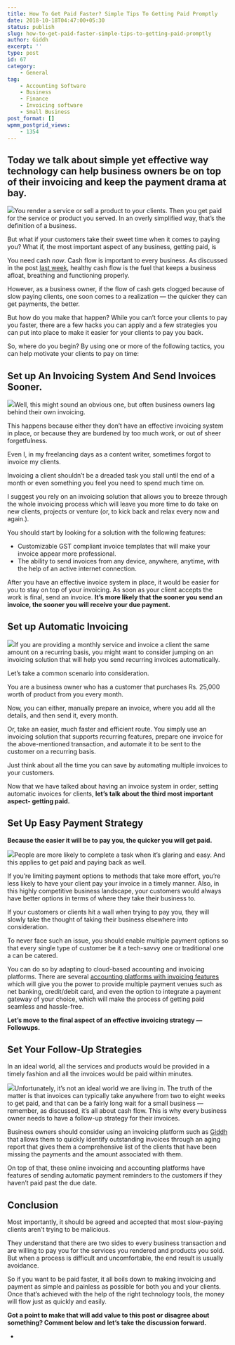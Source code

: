 ```yaml
---
title: How To Get Paid Faster? Simple Tips To Getting Paid Promptly
date: 2018-10-18T04:47:00+05:30
status: publish
slug: how-to-get-paid-faster-simple-tips-to-getting-paid-promptly
author: Giddh
excerpt: ''
type: post
id: 67
category:
    - General
tag:
    - Accounting Software
    - Business
    - Finance
    - Invoicing software
    - Small Business
post_format: []
wpmm_postgrid_views:
    - 1354
---
```

 Today we talk about simple yet effective way technology can help business owners be on top of their invoicing and keep the payment drama at bay. 
--------------------------------------------------------------------------------------------------------------------------------------------------

<img class="wp-block-image size-large" src = "https://miro.medium.com/max/770/1*mxaMPIqHNlaILWVGuehf1g.jpeg" />You render a service or sell a product to your clients. Then you get paid for the service or product you served. In an overly simplified way, that’s the definition of a business.

But what if your customers take their sweet time when it comes to paying you? What if, the most important aspect of any business, getting paid, is

You need cash *now*. Cash flow is important to every business. As discussed in the post [last week](https://blog.giddh.com/a-beginners-guide-to-working-capital-4aecb7891eba), healthy cash flow is the fuel that keeps a business afloat, breathing and functioning properly.

However, as a business owner, if the flow of cash gets clogged because of slow paying clients, one soon comes to a realization — the quicker they can get payments, the better.

But how do you make that happen? While you can’t force your clients to pay you faster, there are a few hacks you can apply and a few strategies you can put into place to make it easier for your clients to pay you back.

So, where do you begin? By using one or more of the following tactics, you can help motivate your clients to pay on time:

Set up An Invoicing System And Send Invoices Sooner.
----------------------------------------------------

<img class="wp-block-image size-large" src = "https://miro.medium.com/max/825/1*AoRTaSkweedm6ja2ajJMEA.jpeg" />Well, this might sound an obvious one, but often business owners lag behind their own invoicing.

This happens because either they don’t have an effective invoicing system in place, or because they are burdened by too much work, or out of sheer forgetfulness.

Even I, in my freelancing days as a content writer, sometimes forgot to invoice my clients.

Invoicing a client shouldn’t be a dreaded task you stall until the end of a month or even something you feel you need to spend much time on.

I suggest you rely on an invoicing solution that allows you to breeze through the whole invoicing process which will leave you more time to do take on new clients, projects or venture (or, to kick back and relax every now and again.).

You should start by looking for a solution with the following features:

- Customizable GST compliant invoice templates that will make your invoice appear more professional.
- The ability to send invoices from any device, anywhere, anytime, with the help of an active internet connection.

After you have an effective invoice system in place, it would be easier for you to stay on top of your invoicing. As soon as your client accepts the work is final, send an invoice. **It’s more likely that the sooner you send an invoice, the sooner you will receive your due payment.**

Set up Automatic Invoicing
--------------------------

<img class="wp-block-image size-large" src ="https://miro.medium.com/max/532/1*8hKMNGKxpruXVfE0ENgbjA.png" />If you are providing a monthly service and invoice a client the same amount on a recurring basis, you might want to consider jumping on an invoicing solution that will help you send recurring invoices automatically.

Let’s take a common scenario into consideration.

You are a business owner who has a customer that purchases Rs. 25,000 worth of product from you every month.

Now, you can either, manually prepare an invoice, where you add all the details, and then send it, every month.

Or, take an easier, much faster and efficient route. You simply use an invoicing solution that supports recurring features, prepare one invoice for the above-mentioned transaction, and automate it to be sent to the customer on a recurring basis.

Just think about all the time you can save by automating multiple invoices to your customers.

Now that we have talked about having an invoice system in order, setting automatic invoices for clients, **let’s talk about the third most important aspect- getting paid.**

Set Up Easy Payment Strategy
----------------------------

**Because the easier it will be to pay you, the quicker you will get paid.**

<img class="wp-block-image size-large" src = "https://miro.medium.com/max/860/1*XakJFMvWNg6kiEFImJ1XSw.png" />People are more likely to complete a task when it’s glaring and easy. And this applies to get paid and paying back as well.

If you’re limiting payment options to methods that take more effort, you’re less likely to have your client pay your invoice in a timely manner. Also, in this highly competitive business landscape, your customers would always have better options in terms of where they take their business to.

If your customers or clients hit a wall when trying to pay you, they will slowly take the thought of taking their business elsewhere into consideration.

To never face such an issue, you should enable multiple payment options so that every single type of customer be it a tech-savvy one or traditional one a can be catered.

You can do so by adapting to cloud-based accounting and invoicing platforms. There are several [accounting platforms with invoicing features](https://giddh.com/) which will give you the power to provide multiple payment venues such as net banking, credit/debit card, and even the option to integrate a payment gateway of your choice, which will make the process of getting paid seamless and hassle-free.

**Let’s move to the final aspect of an effective invoicing strategy — Followups.**

Set Your Follow-Up Strategies
-----------------------------

In an ideal world, all the services and products would be provided in a timely fashion and all the invoices would be paid within minutes.

<img class="wp-block-image size-large" src ="https://miro.medium.com/max/660/1*FeBupKNPCNlyIYLH_setgg.png" />Unfortunately, it’s not an ideal world we are living in. The truth of the matter is that invoices can typically take anywhere from two to eight weeks to get paid, and that can be a fairly long wait for a small business — remember, as discussed, it’s all about cash flow. This is why every business owner needs to have a follow-up strategy for their invoices.

Business owners should consider using an invoicing platform such as [Giddh](https://giddh.com/) that allows them to quickly identify outstanding invoices through an aging report that gives them a comprehensive list of the clients that have been missing the payments and the amount associated with them.

On top of that, these online invoicing and accounting platforms have features of sending automatic payment reminders to the customers if they haven’t paid past the due date.

**Conclusion**
--------------

Most importantly, it should be agreed and accepted that most slow-paying clients aren’t trying to be malicious.

They understand that there are two sides to every business transaction and are willing to pay you for the services you rendered and products you sold. But when a process is difficult and uncomfortable, the end result is usually avoidance.

So if you want to be paid faster, it all boils down to making invoicing and payment as simple and painless as possible for both you and your clients. Once that’s achieved with the help of the right technology tools, the money will flow just as quickly and easily.

**Got a point to make that will add value to this post or disagree about something? Comment below and let’s take the discussion forward.**


[](https://medium.com/m/signin?operation=register&redirect=https%3A%2F%2Fblog.giddh.com%2Fhow-to-get-paid-faster-simple-tips-to-getting-paid-promptly-5ca25b72f18f&source=post_sidebar--------------------------bookmark_sidebar-)

- 